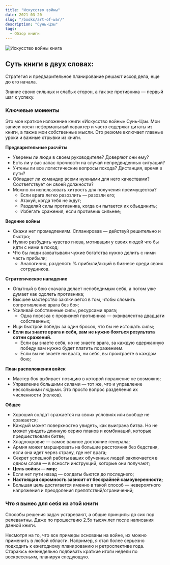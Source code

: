 ```yaml
---
title: "Искусство войны"
date: 2021-03-20
slug: "/books/art-of-war/"
description: "Сунь-Цзы"
tags:
  - Обзор книги 
---
```


<div className="image-container">
    <div className="image_item">
        <img alt="Искусство войны книга" src="/images/art-of-war-book.jpg" />
    </div>
</div>

<style jsx>{`
  .image-container {
    width: 350px;
    height: 350px;
    margin: auto;
    position: relative;
    margin-bottom: 65px;
    text-align: center;
  }
  .image-container img {
    margin-top: 0.5rem;
    max-width: 100%;
    max-height: 100%;
  }
`}</style>

 ## Суть книги в двух словах:

Стратегия и предварительное планирование решают исход дела, еще до его начала. 

Знание своих сильных и слабых сторон, а так же противника — первый шаг к успеху.

### Ключевые моменты

Это мое краткое изложение книги «Искусство войны» Сунь-Цзы. Мои записи носят неформальный характер и часто содержат цитаты из книги, а также мои собственные мысли. Это резюме включает главные уроки и важные отрывки из книги.

**Предварительные расчёты**

* Уверены ли люди в своем руководителе? Доверяют они ему?
* Есть ли у вас запас прочности на случай непредвиденных ситуаций?
* Учтены ли все логистические вопросы похода? Дистанция, время в пути?
* Обладает ли командир всеми нужными для него качествами? Соответствует он своей должности?
* Можно ли использовать хитрость для получения преимущества?
    * Если врага легко разозлить — разозли его;
    * Атакуй, когда тебя не ждут;
    * Разделяй силы противника, когда он пытается их обьединить;
    * Избегать сражения, если противник сильнее;

**Ведение войны**

* Скажи нет промедлениям. Спланировав — действуй решительно и быстро;
* Нужно разбудить чувство гнева, мотивации у своих людей что бы идти с ними в поход;
* Что бы люди захватывали чужие богатства нужно делить с ними часть прибыли;
   * Аналогично, разделять % прибыли/акций в бизнесе среди своих сотрудников.

**Стратегическое нападение**

* Опытный в бою сначала делает непобедимым себя, а потом уже думает как одолеть противника;
* Высшее мастерство заключается в том, чтобы сломить сопротивление врага без боя;
* Усиливай собственные силы, ресурсами врага; 
    * Одна повозка с провизией противника — эквивалентна двадцати собственных;
* Ищи быстрой победы за один бросок, что бы не истощать силы;
* **Если вы знаете врага и себя, вам не нужно бояться результата сотни сражений.** 
    * Если вы знаете себя, но не знаете врага, за каждую одержанную победу вам нужно будет платить поражением.
    * Если вы не знаете ни врага, ни себя, вы проиграете в каждом бою;

**План расположения войск**

* Мастер боя выбирает позицию в которой поражение не возможно;
* Управление большими силами — тот же, что и управление несколькими людьми. Это просто вопрос разделения их численности (полков).

**Общее**

* Хороший солдат сражается на своих условиях или вообще не сражается;
* Каждый может поверхностно увидеть, как выиграна битва. Но не может увидеть длинную серию планов и комбинаций, которые предшествовали битве;
* Хладнокровие — самое важное достояние генерала;
* Армия может маршировать на большие расстояния без бедствия, если она идет через страну, где нет врага;
* Секрет успешной работы ваших обученных людей заключается в одном слове — в ясности инструкций, которые они получают;
* **Цель войны — мир;**
* Если нет пути назад — солдаты бьются до последнего;
* **Настоящая скромность зависит от бескрайней самоуверенности;**
* Большая цель достигается именно в такой способ — невероятного напряжения и преодоления препятствий/ограничений;

### Что я вынес для себя из этой книги 

Способы решения задач устаревают, а общие принципы до сих пор релевантны. 
Даже по прошествию 2.5х тысяч лет после написания данной книги. 

Несмотря на то, что все примеры основаны на войне, их можно применить в любой области. 
Например, я стал более серьезно подходить к ежегодному планированию и ретроспективе года. 
Стараюсь еженедельно подбивать краткие итоги недели по воскресеньям, планируя следующую.